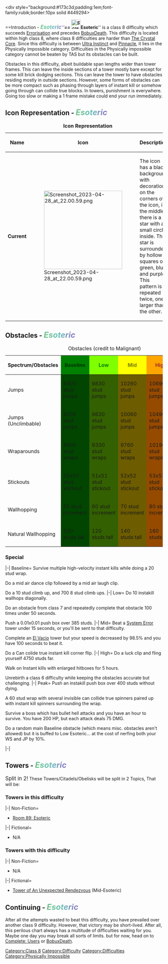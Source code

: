 {{DISPLAYTITLE:<span style="background:linear-gradient(90deg,#6ec285,#6ec2ba,#8b6ec2); -webkit-background-clip:text !important; -webkit-text-fill-color:transparent;">'''''<big>Esoteric</big>'''''</span>}}
<div style="background:#173c3d;padding:1em;font-family:rubik;border:10px solid #449294>
{{Scrollbox|Notices='''Scrollbox'''
----
{{Physically Impossible}}
{{Visual Impairment|reason=Not reccommended to view this page on light mode}}
----}}

==Introduction - <span style="background:linear-gradient(90deg,#6ec285,#6ec2ba,#8b6ec2); -webkit-background-clip:text !important; -webkit-text-fill-color:transparent;">'''''<big>Esoteric</big>'''''</span>==
{{NewDifficultyInfobox
|title1=<span style="background:linear-gradient(90deg,#6ec285,#6ec2ba,#8b6ec2); -webkit-background-clip:text !important; -webkit-text-fill-color:transparent;">'''''<big>Esoteric</big>'''''</span>
|image1=[[File:Screenshot 2023-04-28 at 22.00.59.png]]
|caption1=random colors go brrr
|class = Class 8
|rating = 87
|type = Normal difficulty
|previous = [[File:ErrorisationRevamp.png|30px]] [[Errorisation]]
|next = [[File:BobuxDeath.png|30px]] [[BobuxDeath]]
|decal_id = 96624654411830
|creator(s) = RedirectX
|alt_next=[[File:Complete Users.png|30px]] [[user:Complete Users|Complete Users]]|sub_difficulty(ies)=[[File:Complete Users.png|30px]] [[user:Complete Users|Complete Users]]|alt_previous=[[File:GodlikeDiff.PNG|30px]] [[Godlike]]}}
[[File:Screenshot 2023-04-28 at 22.00.59.png|30px]]<span style="background:linear-gradient(90deg,#6ec285,#6ec2ba,#8b6ec2); -webkit-background-clip:text !important; -webkit-text-fill-color:transparent;">'''''Esoteric'''''</span> is a class 8 difficulty which succeeds [[Errorisation]] and precedes [[BobuxDeath]]. This difficulty is located within high class 8, where class 8 difficulties are harder than [[The Crystal Core]]. Since this difficulty is between [[Ultra Instinct]] and [[Pinnacle]], it lies in the Physically impossible category. Difficulties in the Physically impossible category cannot be beaten by TAS but its obstacles can be built.

Obstacles in this difficulty, albeit buildable span lengths wider than tower frames. This can leave the inside sections of a tower mostly bare except for some kill brick dodging sections. This can leave the tower to have obstacles residing mostly in outside sections. However, some forms of obstacles can be more compact such as phasing through layers of instant kill or somehow going through can collide true blocks. In towers, punishment is everywhere. Going too slow or making a 1 frame mistake could end your run immediately.
==Icon Representation - <span style="background:linear-gradient(90deg,#6ec285,#6ec2ba,#8b6ec2); -webkit-background-clip:text !important; -webkit-text-fill-color:transparent;">'''''<big>Esoteric</big>'''''</span>==
{| class="fandom-table"
|+'''Icon Representation'''
!'''Name'''
!'''Icon'''
!'''Description'''
|-
|'''Current'''
|[[File:Screenshot 2023-04-28 at 22.00.59.png|250px]]
|The icon has a black background with decoration on the corners of the icon, in the middle there is a star with a small circle inside. The star is surrounded by hollow squares of green, blue, and purple. This pattern is repeated twice, one larger than the other.
|}
==Obstacles - <span style="background:linear-gradient(90deg,#6ec285,#6ec2ba,#8b6ec2); -webkit-background-clip:text !important; -webkit-text-fill-color:transparent;">'''''<big>Esoteric</big>'''''</span>==
{| class="fandom-table"
|+Obstacles (credit to Malignant)
!Spectrum/Obstacles
! style="background-color: green;" |'''<font color="#003305">Baseline</font>'''
! style="background-color: #80ff00;" |'''<font color="green">Low</font>'''
! style="background-color: yellow; " |'''<font color="#797d00">Mid</font>'''
! style="background-color: orange; " |'''<font color="brown">High</font>'''
! style="background-color: red; " |'''<font color="#7d0000">Peak</font>'''
|-
|Jumps
| style="background-color: #014500;" |9400 stud jumps
| style="background-color: #336000;" |9830 stud jumps
| style="background-color: #6d5c00;" |10260 stud jumps
| style="background-color: #964a00;" |10690 stud jumps
| style="background-color: #5a0000;" |11550 stud jumps
|-
|Jumps (Unclimbable)
| style="background-color: #014500;" |9200 stud jumps
| style="background-color: #336000;" |9630 stud jumps
| style="background-color: #6d5c00;" |10060 stud jumps
| style="background-color: #964a00;" |10490 stud jumps
| style="background-color: #5a0000;" |11350 stud jumps
|-
|Wraparounds
| style="background-color: #014500;" |8900 stud wraps
| style="background-color: #336000;" |9330 stud wraps
| style="background-color: #6d5c00;" |9760 stud wraps
| style="background-color: #964a00;" |10190 stud wraps
| style="background-color: #5a0000;" |11050 stud wraps
|-
|Stickouts
| style="background-color: #014500;" |50x50 stud stickout
| style="background-color: #336000;" |51x51 stud stickout
| style="background-color: #6d5c00;" |52x52 stud stickout
| style="background-color: #964a00;" |53x53 stud stickout
| style="background-color: #5a0000;" |54x54 stud stickout
|-
|Wallhopping
| style="background-color: #014500;" |50 stud increment
| style="background-color: #336000;" |60 stud increment
| style="background-color: #6d5c00;" |70 stud increment
| style="background-color: #964a00;" |80 stud increment
| style="background-color: #5a0000;" |90 stud increment
|-
|Natural Wallhopping
| style="background-color: #014500;" |100 studs tall
| style="background-color: #336000;" |120 studs tall
| style="background-color: #6d5c00;" |140 studs tall
| style="background-color: #964a00;" |160 studs tall
| style="background-color: #5a0000;" |180 studs tall
|}
===Special===
<tabber>
|-|
Baseline=
Survive multiple high-velocity instant kills while doing a 20 stud wrap.

Do a mid air dance clip followed by a mid air laugh clip.

Do a 10 stud climb up, and 700 8 stud climb ups.
|-|
Low=
Do 10 instakill wallhops diagonally.

Do an obstacle from class 7 and repeatedly complete that obstacle 100 times under 50 seconds.

Push a 0.01x0.01 push box over 385 studs.
|-|
Mid=
Beat a [[System Error]] tower under 15 seconds, or you'll be sent to that difficulty.

Complete an [[El Vacio]] tower but your speed is decreased by 98.5% and you have 100 seconds to beat it.

Do a Can colide true instant kill corner flip.
|-|
High=
Do a luck clip and fling yourself 4750 studs far.

Walk on Instant kills with enlarged hitboxes for 5 hours.

Unrebirth a class 6 difficulty while keeping the obstacles accurate but challenging.
|-|
Peak=
Push an instakill push box over 400 studs without dying.

A 60 stud wrap with several invisible can collide true spinners paired up with instant kill spinners surrounding the wrap.

Survive a boss which has bullet hell attacks and you have an hour to survive. You have 200 HP, but each attack deals 75 DMG.

Do a random main Baseline obstacle (which means misc. obstacles aren't allowed) but it is buffed to Low Esoteric... at the cost of nerfing both your WS and JP by 10%.

|-|
</tabber>
==Towers - <span style="background:linear-gradient(90deg,#6ec285,#6ec2ba,#8b6ec2); -webkit-background-clip:text !important; -webkit-text-fill-color:transparent;">'''''<big>Esoteric</big>'''''</span>==
<big>Split in 2!</big> These Towers/Citadels/Obelisks will be split in 2 Topics, That will be:
=== Towers in this difficulty ===
<tabber>
|-|
Non-Fiction=
*[https://www.roblox.com/games/12540885283/UPD-Difficulty-Rooms-EJT Room 89: Esoteric]
|-|
Fictional=
* N/A
</tabber>
=== Towers with this difficulty ===
<tabber>
|-|
Non-Fiction=
*N/A
|-|
Fictional=
*[[Tower of An Unexpected Rendezvous]] (Mid-Esoteric)
</tabber>
==Continuing - <span style="background:linear-gradient(90deg,#6ec285,#6ec2ba,#8b6ec2); -webkit-background-clip:text !important; -webkit-text-fill-color:transparent;">'''''<big>Esoteric</big>'''''</span>==
After all the attempts wasted to beat this difficulty, you have prevailed over another class 9 difficulty. However, that victory may be short-lived. After all, this perilous chart always has a multitude of difficulties waiting for you. Maybe one day you may break all sorts of limits. but for now, head on to [[User:Complete Users|Complete: Users]] or [[BobuxDeath]].
{{DifficultiesNavbox}}
</div>
[[Category:Class 8]]
[[Category:Difficulty]]
[[Category:Difficulties]]
[[Category:Physically Impossible]]